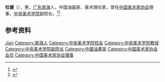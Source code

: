 '''杜键'''（{{bd|1933年|11月|}}），男，[[广东|广东]][[南海县|南海]]人，中国油画家、美术理论家，曾任[[中国美术家协会|中国美术家协会]]理事，[[中央美术学院|中央美术学院]]副院长。<ref>{{Cite book|title=中国当代书画家名人大辞典|author=郭翔主编|publisher=河南美术出版社|year=1993|isbn=|location=郑州|pages=}}</ref><ref>{{Cite web|title=《伟人归来》杜键、苏高礼等|url=http://www.cflac.org.cn/wywzt/2013/maozedong120/meishujujiao/201312/t20131226_237030.html|accessdate=2020-11-26|work=中国文艺网|archive-date=2020-12-06|archive-url=https://web.archive.org/web/20201206022825/http://www.cflac.org.cn/wywzt/2013/maozedong120/meishujujiao/201312/t20131226_237030.html|dead-url=no}}</ref>

== 参考资料 ==
{{reflist}}

{{中国人物小作品}}
{{Navboxes 
| title  = 杜键在[[中国美术家协会|中国美术家协会]]的职务
| list1  =
{{中国美术家协会第三届理事会}}
{{中国美术家协会第四届理事会}}
}}

{{Authority control}}
{{DEFAULTSORT:Du杜}}
[[Category:杜姓|Jian]]
[[Category:南海人|Category:南海人]]
[[Category:中央美术学院校友|Category:中央美术学院校友]]
[[Category:中央美术学院教授|Category:中央美术学院教授]]
[[Category:中央美术学院副院长|Category:中央美术学院副院长]]
[[Category:中國油畫家|Category:中國油畫家]]
[[Category:中国美术家协会会员|Category:中国美术家协会会员]]
[[Category:中国美术家协会理事|Category:中国美术家协会理事]]